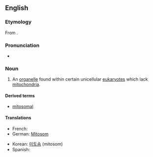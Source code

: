 ==English==

===Etymology===
From {{confix|mito|some}}.

===Pronunciation===

*{{IPA|ˈmaɪtəˌsoʊm}}

===Noun===
{{en-noun}}
{{wikipedia}}

# {{context|cytology|lang=en}} An [[organelle]] found within certain unicellular [[eukaryote]]s which lack [[mitochondria]].

====Derived terms====
*[[mitosomal]]

====Translations====
{{trans-top|organelle found within eukaryotes}}
* French: {{t|fr|mitosome|m}}
* German: [[Mitosom]] {{n}}
{{trans-mid}}
* Korean: [[미토솜]] (mitosom)
* Spanish: {{t|es|mitosoma|f}}
{{trans-bottom}}